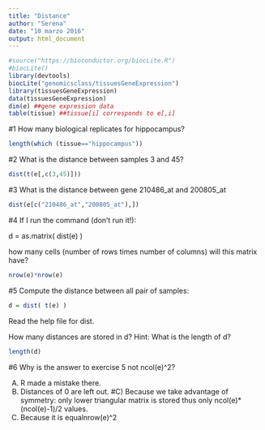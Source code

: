 ```yaml
---
title: "Distance"
author: "Serena"
date: "10 marzo 2016"
output: html_document
---
```



```r
#source("https://bioconductor.org/biocLite.R")
#biocLite()
library(devtools)
biocLite("genomicsclass/tissuesGeneExpression")
library(tissuesGeneExpression)
data(tissuesGeneExpression)
dim(e) ##gene expression data
table(tissue) ##tissue[i] corresponds to e[,i]
```

#1
How many biological replicates for hippocampus?
```r
length(which (tissue=="hippocampus"))
```
#2
What is the distance between samples 3 and 45?
```r
dist(t(e[,c(3,45)]))
```
#3
What is the distance between gene 210486_at and 200805_at
```r
dist(e[c("210486_at","200805_at"),])
```
#4
If I run the command (don't run it!):

d = as.matrix( dist(e) )

how many cells (number of rows times number of columns) will this matrix have?
```r
nrow(e)*nrow(e)
```
#5
Compute the distance between all pair of samples:
```r
d = dist( t(e) )
```
Read the help file for dist.

How many distances are stored in d? Hint: What is the length of d?
```r
length(d)
```
#6
Why is the answer to exercise 5 not ncol(e)^2?

A) R made a mistake there.
B) Distances of 0 are left out.
#C) Because we take advantage of symmetry: only lower triangular matrix is stored thus only ncol(e)*(ncol(e)-1)/2 values.
D) Because it is equalnrow(e)^2
